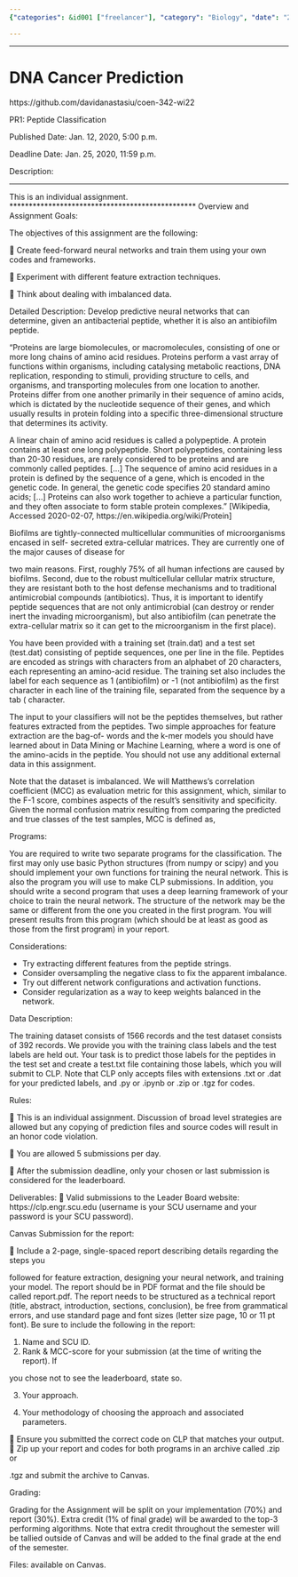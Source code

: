 ```yaml
---
{"categories": &id001 ["freelancer"], "category": "Biology", "date": "2022-01-20 06:50:17", "description": "In this assignment, students are tasked with categorizing antimicrobial and antibiofilm peptide sequences using feature extraction techniques by the due date of January 25, 2020. Throughout the process, students must submit daily reports and compile a final PDF report for evaluation. The grading criteria and additional opportunities for earning extra credit are specified.", "tags": *id001, "title": "DNA Cancer Prediction"}

---
```


------

# DNA Cancer Prediction

https://github.com/davidanastasiu/coen-342-wi22

PR1: Peptide Classification

Published Date:
Jan. 12, 2020, 5:00 p.m.

Deadline Date:
Jan. 25, 2020, 11:59 p.m.

Description:

************************************************
This is an individual assignment.
************************************************
Overview and Assignment Goals:

The objectives of this assignment are the following:


Create feed-forward neural networks and train them using your own codes and 
frameworks.


Experiment with different feature extraction techniques.


Think about dealing with imbalanced data.

Detailed Description:
Develop predictive neural networks that can determine, given an antibacterial peptide, 
whether it is also an antibiofilm peptide.

"Proteins are large biomolecules, or macromolecules, consisting of one or more long 
chains of amino acid residues. Proteins perform a vast array of functions within organisms, 
including catalysing metabolic reactions, DNA replication, responding to stimuli, providing 
structure to cells, and organisms, and transporting molecules from one location to another. 
Proteins differ from one another primarily in their sequence of amino acids, which is 
dictated by the nucleotide sequence of their genes, and which usually results in protein 
folding into a specific three-dimensional structure that determines its activity.

A linear chain of amino acid residues is called a polypeptide. A protein contains at least 
one long polypeptide. Short polypeptides, containing less than 20-30 residues, are rarely 
considered to be proteins and are commonly called peptides. [...] The sequence of amino 
acid residues in a protein is defined by the sequence of a gene, which is encoded in the 
genetic code. In general, the genetic code specifies 20 standard amino acids; [...] Proteins 
can also work together to achieve a particular function, and they often associate to form 
stable protein complexes." [Wikipedia, Accessed 2020-02-07, 
https://en.wikipedia.org/wiki/Protein] 

Biofilms are tightly-connected multicellular communities of microorganisms encased in self-
secreted extra-cellular matrices. They are currently one of the major causes of disease for 

two main reasons. First, roughly 75% of all human infections are caused by biofilms. 
Second, due to the robust multicellular cellular matrix structure, they are resistant both to 
the host defense mechanisms and to traditional antimicrobial compounds (antibiotics). 
Thus, it is important to identify peptide sequences that are not only antimicrobial (can 
destroy or render inert the invading microorganism), but also antibiofilm (can penetrate the 
extra-cellular matrix so it can get to the microorganism in the first place). 

You have been provided with a training set (train.dat) and a test set (test.dat) consisting of 
peptide sequences, one per line in the file. Peptides are encoded as strings with characters
from an alphabet of 20 characters, each representing an amino-acid residue. The training 
set also includes the label for each sequence as 1 (antibiofilm) or -1 (not antibiofilm) as the 
first character in each line of the training file, separated from the sequence by a tab (\t) 
character. 

The input to your classifiers will not be the peptides themselves, but rather features 
extracted from the peptides. Two simple approaches for feature extraction are the bag-of-
words and the k-mer models you should have learned about in Data Mining or Machine 
Learning, where a word is one of the amino-acids in the peptide. You should not use any 
additional external data in this assignment. 

Note that the dataset is imbalanced. We will Matthews’s correlation coefficient (MCC) as 
evaluation metric for this assignment, which, similar to the F-1 score, combines aspects of 
the result’s sensitivity and specificity. Given the normal confusion matrix resulting from 
comparing the predicted and true classes of the test samples, MCC is defined as,

Programs:

You are required to write two separate programs for the classification. The first may only 
use basic Python structures (from numpy or scipy) and you should implement your own 
functions for training the neural network. This is also the program you will use to make CLP
submissions. In addition, you should write a second program that uses a deep learning 
framework of your choice to train the neural network. The structure of the network may be 
the same or different from the one you created in the first program. You will present results 
from this program (which should be at least as good as those from the first program) in 
your report.

Considerations:

+ Try extracting different features from the peptide strings.
+ Consider oversampling the negative class to fix the apparent imbalance.
+ Try out different network configurations and activation functions.
+ Consider regularization as a way to keep weights balanced in the network.

Data Description:

The training dataset consists of 1566 records and the test dataset consists of 392 records. 
We provide you with the training class labels and the test labels are held out. Your task is 
to predict those labels for the peptides in the test set and create a test.txt file containing 
those labels, which you will submit to CLP. Note that CLP only accepts files with extensions
.txt or .dat for your predicted labels, and .py or .ipynb or .zip or .tgz for codes.

Rules:


This is an individual assignment. Discussion of broad level strategies are allowed but 
any copying of prediction files and source codes will result in an honor code violation.


You are allowed 5 submissions per day.


After the submission deadline, only your chosen or last submission is considered for 
the leaderboard.

Deliverables:

Valid submissions to the Leader Board website: https://clp.engr.scu.edu (username is 
your SCU username and your password is your SCU password).

Canvas Submission for the report:


Include a 2-page, single-spaced report describing details regarding the steps you 

followed for feature extraction, designing your neural network, and training your model. 
The report should be in PDF format and the file should be called report.pdf. The report 
needs to be structured as a technical report (title, abstract, introduction, sections, 
conclusion), be free from grammatical errors, and use standard page and font sizes (letter 
size page, 10 or 11 pt font). Be sure to include the following in the report:

1. Name and SCU ID.
2. Rank & MCC-score for your submission (at the time of writing the report). If 

you chose not to see the leaderboard, state so.

3.
Your approach.

4.
Your methodology of choosing the approach and associated parameters.

 Ensure you submitted the correct code on CLP that matches your output. 
 Zip up your report and codes for both programs in an archive called <SCU_ID>.zip or 

<SCU_ID>.tgz and submit the archive to Canvas.

Grading:

Grading for the Assignment will be split on your implementation (70%) and report (30%). 
Extra credit (1% of final grade) will be awarded to the top-3 performing algorithms. Note 
that extra credit throughout the semester will be tallied outside of Canvas and will be added
to the final grade at the end of the semester.

Files: available on Canvas. 


